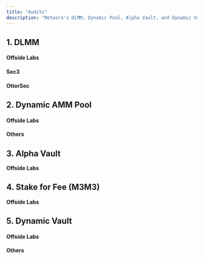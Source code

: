 ```yaml
---
title: "Audits"
description: "Meteora's DLMM, Dynamic Pool, Alpha Vault, and Dynamic Vault have undergone multiple audits by top audit firms Offside Labs, Sec3 (formerly Soteria), OtterSec, Quantstamp, Halborn and Oak."
---
```


## 1. DLMM

#### **Offside Labs**

<CardGroup>
<Card title="Meteora-DLMM0.8.2-Nov-2024-OffsideLabs.pdf" href="https://850358062-files.gitbook.io/~/files/v0/b/gitbook-x-prod.appspot.com/o/spaces%2FyCszyuZ1UBdRqaT2zQpK%2Fuploads%2FxtwkMn1wtcS7b6DFe9S6%2FMeteora-DLMM0.8.2-Nov-2024-OffsideLabs.pdf?alt=media&token=4358ffe2-b589-4341-a18a-c5a32241785d" icon="file-pdf"  horizontal />

<Card title="Offside Labs - Meteora-DLMM-Jan24.pdf" href="https://850358062-files.gitbook.io/~/files/v0/b/gitbook-x-prod.appspot.com/o/spaces%2FyCszyuZ1UBdRqaT2zQpK%2Fuploads%2FrhNznGeXNbkKdskWlqkr%2FOffside%20Labs%20-%20Meteora-DLMM-Jan24.pdf?alt=media&token=db060ddf-34d6-4b7b-8ff1-abeb9ad77a69" icon="file-pdf"  horizontal />

</CardGroup>

#### Sec3

<CardGroup>
<Card title="Sec3 - dlmm_final_report.pdf" href="https://850358062-files.gitbook.io/~/files/v0/b/gitbook-x-prod.appspot.com/o/spaces%2FyCszyuZ1UBdRqaT2zQpK%2Fuploads%2FOxd3CljGl5sUNDQlI4S2%2FSec3%20-%20dlmm_final_report.pdf?alt=media&token=6534f324-3df5-4b5a-8a1e-243e407dbf3a" icon="file-pdf"  horizontal />
</CardGroup>

#### OtterSec


<CardGroup>
<Card title="OtterSec - meteora_dlmm_audit_final.pdf" href="https://850358062-files.gitbook.io/~/files/v0/b/gitbook-x-prod.appspot.com/o/spaces%2FyCszyuZ1UBdRqaT2zQpK%2Fuploads%2FYMwlmAeGyPoKobGTpWMV%2FOtterSec%20-%20meteora_dlmm_audit_final.pdf?alt=media&token=eab7705b-55af-4f04-afca-35ffb34541ae" icon="file-pdf"  horizontal />
</CardGroup>

## 2. Dynamic AMM Pool

#### **Offside Labs**

<CardGroup>
<Card title="Meteora-DynamicAMM0.5.2-Nov-2024-OffsideLabs.pdf" href="https://850358062-files.gitbook.io/~/files/v0/b/gitbook-x-prod.appspot.com/o/spaces%2FyCszyuZ1UBdRqaT2zQpK%2Fuploads%2FQLrs7EdOA6BVLXm7DeKw%2FMeteora-DynamicAMM0.5.2-Nov-2024-OffsideLabs.pdf?alt=media\&token=0ab41860-c2ff-45fe-a22e-b39c8913bb73" icon="file-pdf"  horizontal />
<Card title="Meteora-DynamicAMM-Sep-2024-OffsideLabs.pdf" href="https://850358062-files.gitbook.io/~/files/v0/b/gitbook-x-prod.appspot.com/o/spaces%2FyCszyuZ1UBdRqaT2zQpK%2Fuploads%2FnXsAda14Uo4z47ObO4Ee%2FMeteora-DynamicAMM-Sep-2024-OffsideLabs.pdf?alt=media\&token=a98bd729-80bd-4a31-b0f0-e387f53e9aca" icon="file-pdf"  horizontal />
</CardGroup>

#### **Others**

<CardGroup>
<Card title="Halborn Report" href="https://drive.google.com/file/d/1cJ2ZH23yj9uO1otR2pLDQ1MP3OJm84IW/view" icon="google-drive"  horizontal />
<Card title="OAK Report" href="https://drive.google.com/file/d/1by4b6smZpGCaO9HnDfoRIkD8iWGgpIzM/view" icon="google-drive"  horizontal />
</CardGroup>

## 3. Alpha Vault

**Offside Labs**

<CardGroup>
<Card title="Meteora-AlphaVault0.3.2-Nov-2024-OffsideLabs.pdf" href="https://850358062-files.gitbook.io/~/files/v0/b/gitbook-x-prod.appspot.com/o/spaces%2FyCszyuZ1UBdRqaT2zQpK%2Fuploads%2FWSLxwySvL32gVw5VWRin%2FMeteora-AlphaVault0.3.2-Nov-2024-OffsideLabs.pdf?alt=media\&token=2eae28b4-c604-4a33-aba0-f577b35a0f5a" icon="file-pdf"  horizontal />

<Card title="Offside Labs - Meteora-Alpha_Vault-May24 audit.pdf" href="https://850358062-files.gitbook.io/~/files/v0/b/gitbook-x-prod.appspot.com/o/spaces%2FyCszyuZ1UBdRqaT2zQpK%2Fuploads%2FsppmQQHQ4WYHX0eZPVwd%2FOffside%20Labs%20-%20Meteora-Alpha_Vault-May24%20audit.pdf?alt=media\&token=c87d5fae-36fc-4bfa-9645-7f3fbe8d00c3" icon="file-pdf"  horizontal />

</CardGroup>

## 4. Stake for Fee (M3M3)

**Offside Labs**

<CardGroup>
<Card title="Meteora-StakeForFee-Oct-2024-OffsideLabs.pdf" href="https://850358062-files.gitbook.io/~/files/v0/b/gitbook-x-prod.appspot.com/o/spaces%2FyCszyuZ1UBdRqaT2zQpK%2Fuploads%2FA6WB94YVLl3X6W99RDPM%2FMeteora-StakeForFee-Oct-2024-OffsideLabs.pdf?alt=media\&token=44e814cd-6387-423c-a96b-52df9c3b9d1f" icon="file-pdf"  horizontal />
</CardGroup>

## 5. Dynamic Vault

#### **Offside Labs**

<CardGroup>

<Card title="Meteora-DynamicVault-Sep-2024-OffsideLabs.pdf" href="https://850358062-files.gitbook.io/~/files/v0/b/gitbook-x-prod.appspot.com/o/spaces%2FyCszyuZ1UBdRqaT2zQpK%2Fuploads%2FVTEKwX6Q2MMbdhi7gpRy%2FMeteora-DynamicVault-Sep-2024-OffsideLabs.pdf?alt=media\&token=f9fe06f6-9d32-4208-a139-510c20191b24" icon="file-pdf"  horizontal />

</CardGroup>

#### **Others**

<CardGroup>
<Card title="Quantstamp Report" href="https://drive.google.com/file/d/1CjdMl7LhJisnI1LTrAFt2Bvi5ahqq1yc/view" icon="google-drive"  horizontal />

<Card title="Halborn Report" href="https://drive.google.com/file/d/1cJ2ZH23yj9uO1otR2pLDQ1MP3OJm84IW/view" icon="google-drive"  horizontal />
</CardGroup>
